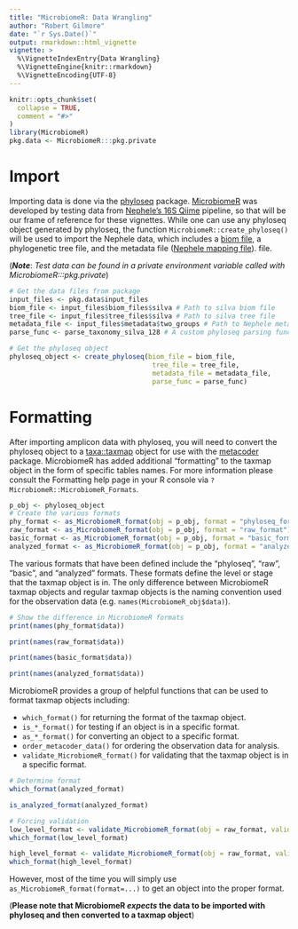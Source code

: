 ```yaml
---
title: "MicrobiomeR: Data Wrangling"
author: "Robert Gilmore"
date: "`r Sys.Date()`"
output: rmarkdown::html_vignette
vignette: >
  %\VignetteIndexEntry{Data Wrangling}
  %\VignetteEngine{knitr::rmarkdown}
  %\VignetteEncoding{UTF-8}
---
```


```r
knitr::opts_chunk$set(
  collapse = TRUE,
  comment = "#>"
)
library(MicrobiomeR)
pkg.data <- MicrobiomeR:::pkg.private

```

# Import
Importing data is done via the [phyloseq](https://github.com/joey711/phyloseq) package.  [MicrobiomeR](https://github.com/vallenderlab/MicrobiomeR) was developed by testing data from [Nephele's
16S Qiime](https://nephele.niaid.nih.gov/user_guide_pipes/#amplicon_pipes) pipeline, so that will be our 
frame of reference for these vignettes.  While one can use any phyloseq object generated by phyloseq, the 
function `MicrobiomeR::create_phyloseq()` will be used to import the Nephele data, which includes a [biom
file](http://biom-format.org/), a phylogenetic tree file, and the metadata file ([Nephele mapping 
file](https://nephele.niaid.nih.gov/user_guide/)).
file.


(_**Note**_:  *Test data can be found in a private environment variable called with MicrobiomeR:::pkg.private*)

```r
# Get the data files from package
input_files <- pkg.data$input_files
biom_file <- input_files$biom_files$silva # Path to silva biom file
tree_file <- input_files$tree_files$silva # Path to silva tree file
metadata_file <- input_files$metadata$two_groups # Path to Nephele metadata
parse_func <- parse_taxonomy_silva_128 # A custom phyloseq parsing function for silva annotations

# Get the phyloseq object
phyloseq_object <- create_phyloseq(biom_file = biom_file, 
                                    tree_file = tree_file, 
                                    metadata_file = metadata_file,
                                    parse_func = parse_func)
```

# Formatting
After importing amplicon data with phyloseq, you will need to convert the phyloseq object to a 
[taxa::taxmap](https://github.com/ropensci/taxa) object for use with the
[metacoder](https://github.com/grunwaldlab/metacoder) package.  MicrobiomeR has added additional
"formatting" to the taxmap object in the form of specific tables names.  For more information please 
consult the Formatting help page in your R console via `?MicrobiomeR::MicrobiomeR_Formats`.

```r
p_obj <- phyloseq_object
# Create the various formats
phy_format <- as_MicrobiomeR_format(obj = p_obj, format = "phyloseq_format")
raw_format <- as_MicrobiomeR_format(obj = p_obj, format = "raw_format")
basic_format <- as_MicrobiomeR_format(obj = p_obj, format = "basic_format")
analyzed_format <- as_MicrobiomeR_format(obj = p_obj, format = "analyzed_format")
```

The various formats that have been defined include the "phyloseq", "raw", "basic", and "analyzed" 
formats.  These formats define the level or stage that the taxmap object is in.  The only difference
between MicrobiomeR taxmap objects and regular taxmap objects is the naming convention used for the
observation data (e.g. `names(MicrobiomeR_obj$data)`).

```r
# Show the difference in MicrobiomeR formats
print(names(phy_format$data))

print(names(raw_format$data))

print(names(basic_format$data))

print(names(analyzed_format$data))

```

MicrobiomeR provides a group of helpful functions that can be used to format taxmap objects including:

* `which_format()` for returning the format of the taxmap object.
* `is_*_format()` for testing if an object is in a specific format.
* `as_*_format()` for converting an object to a specific format.
* `order_metacoder_data()` for ordering the observation data for analysis.
* `validate_MicrobiomeR_format()` for validating that the taxmap object is in a specific format.

```r
# Determine format
which_format(analyzed_format)

is_analyzed_format(analyzed_format)

# Forcing validation
low_level_format <- validate_MicrobiomeR_format(obj = raw_format, valid_formats = c("analyzed_format", "basic_format"), force_format = TRUE, min_or_max = min)
which_format(low_level_format)

high_level_format <- validate_MicrobiomeR_format(obj = raw_format, valid_formats = c("analyzed_format", "basic_format"), force_format = TRUE, min_or_max = max)
which_format(high_level_format)
```

However, most of the time you will simply use `as_MicrobiomeR_format(format=...)` to get an object
into the proper format.  

(**Please note that MicrobiomeR _expects_ the data to be imported with phyloseq and then converted to a taxmap object**)

